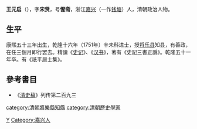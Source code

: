 {{Otheruses|other=名为王惺斋的其他人物|王惺斋}}

'''王元启'''（{{bd|1714年||1786年|catIdx=W}}），字'''宋贤'''，号'''惺斋'''，浙江[[嘉兴|嘉兴]]（一作[[钱塘县|钱塘]]）人，清朝政治人物。

== 生平 ==
康熙五十三年出生，乾隆十六年（1751年）辛未科进士，授[[将乐县|将乐县]]知县，有善政，在任三個月即行罢去。精讀《[[史记|史记]]》、《[[汉书|汉书]]》，著有《史記三書正譌》。乾隆五十一年卒。有《祇平居士集》。

== 參考書目 ==
*《[[清史稿|清史稿]]》列传第二百九三

{{乾隆十六年辛未科殿試金榜}}

{{Authority control}}
{{DEFAULTSORT:Wang王}}
[[Category:王姓|Y]]
[[Category:嘉兴人|Category:嘉兴人]]
[[category:清朝將樂縣知縣|category:清朝將樂縣知縣]]
[[category:清朝歷史學家|category:清朝歷史學家]]
